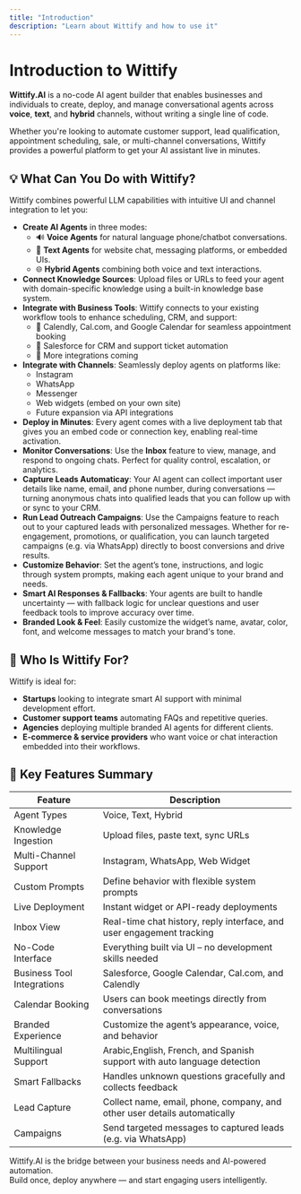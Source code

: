 ```yaml
---
title: "Introduction"
description: "Learn about Wittify and how to use it"
---
```



<LanguageSwitch />

# Introduction to Wittify

**Wittify.AI** is a no-code AI agent builder that enables businesses and individuals to create, deploy, and manage conversational agents across **voice**, **text**, and **hybrid** channels, without writing a single line of code.

Whether you're looking to automate customer support, lead qualification, appointment scheduling, sale, or multi-channel conversations, Wittify provides a powerful platform to get your AI assistant live in minutes.

## 💡 What Can You Do with Wittify?

Wittify combines powerful LLM capabilities with intuitive UI and channel integration to let you:

- **Create AI Agents** in three modes:
  - 🔊 **Voice Agents** for natural language phone/chatbot conversations.
  - 💬 **Text Agents** for website chat, messaging platforms, or embedded UIs.
  - 🌐 **Hybrid Agents** combining both voice and text interactions.
- **Connect Knowledge Sources**: Upload files or URLs to feed your agent with domain-specific knowledge using a built-in knowledge base system.
- **Integrate with Business Tools**: Wittify connects to your existing workflow tools to enhance scheduling, CRM, and support:
  - 📅 Calendly, Cal.com, and Google Calendar for seamless appointment booking
  - 📇 Salesforce for CRM and support ticket automation
  - 🧩 More integrations coming
- **Integrate with Channels**: Seamlessly deploy agents on platforms like:
  - Instagram
  - WhatsApp
  - Messenger
  - Web widgets (embed on your own site)
  - Future expansion via API integrations
- **Deploy in Minutes**: Every agent comes with a live deployment tab that gives you an embed code or connection key, enabling real-time activation.
- **Monitor Conversations**: Use the **Inbox** feature to view, manage, and respond to ongoing chats. Perfect for quality control, escalation, or analytics.
- **Capture Leads Automaticay**: Your AI agent can collect important user details like name, email, and phone number, during conversations — turning anonymous chats into qualified leads that you can follow up with or sync to your CRM.
- **Run Lead Outreach Campaigns**: Use the Campaigns feature to reach out to your captured leads with personalized messages. Whether for re-engagement, promotions, or qualification, you can launch targeted campaigns (e.g. via WhatsApp) directly to boost conversions and drive results.
- **Customize Behavior**: Set the agent’s tone, instructions, and logic through system prompts, making each agent unique to your brand and needs.
- **Smart AI Responses & Fallbacks**: Your agents are built to handle uncertainty — with fallback logic for unclear questions and user feedback tools to improve accuracy over time.
- **Branded Look & Feel**: Easily customize the widget’s name, avatar, color, font, and welcome messages to match your brand's tone.

## 🚀 Who Is Wittify For?

Wittify is ideal for:

- **Startups** looking to integrate smart AI support with minimal development effort.
- **Customer support teams** automating FAQs and repetitive queries.
- **Agencies** deploying multiple branded AI agents for different clients.
- **E-commerce & service providers** who want voice or chat interaction embedded into their workflows.

## 🔧 Key Features Summary

| Feature                    | Description                                                               |
| -------------------------- | ------------------------------------------------------------------------  |
| Agent Types                | Voice, Text, Hybrid                                                       |
| Knowledge Ingestion        | Upload files, paste text, sync URLs                                       |
| Multi-Channel Support      | Instagram, WhatsApp, Web Widget                                           |
| Custom Prompts             | Define behavior with flexible system prompts                              |
| Live Deployment            | Instant widget or API-ready deployments                                   |
| Inbox View                 | Real-time chat history, reply interface, and user engagement tracking     |
| No-Code Interface          | Everything built via UI – no development skills needed                    | 
| Business Tool Integrations | Salesforce, Google Calendar, Cal.com, and Calendly                        |
| Calendar Booking           | Users can book meetings directly from conversations                       |
| Branded Experience         | Customize the agent’s appearance, voice, and behavior                     |
| Multilingual Support       | Arabic,English, French, and Spanish support with auto language detection  |
| Smart Fallbacks            | Handles unknown questions gracefully and collects feedback                |
| Lead Capture               | Collect name, email, phone, company, and other user details automatically |
| Campaigns                  | Send targeted messages to captured leads (e.g. via WhatsApp)              |

Wittify.AI is the bridge between your business needs and AI-powered automation.\
Build once, deploy anywhere — and start engaging users intelligently.
